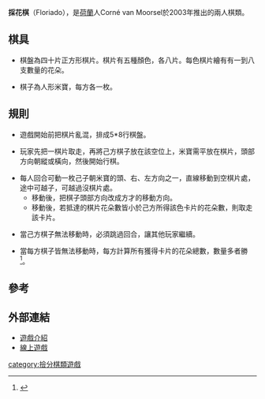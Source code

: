 '''採花棋'''（Floriado），是[[荷蘭|荷蘭]]人Corné van Moorsel於2003年推出的兩人棋類。

==棋具==

*棋盤為四十片正方形棋片。棋片有五種顏色，各八片。每色棋片繪有有一到八支數量的花朵。

*棋子為人形米寶，每方各一枚。

==規則==

*遊戲開始前把棋片亂混，排成5*8行棋盤。

*玩家先把一棋片取走，再將己方棋子放在該空位上，米寶需平放在棋片，頭部方向朝縱或橫向，然後開始行棋。

*每人回合可動一枚己子朝米寶的頭、右、左方向之一，直線移動到空棋片處，途中可越子，可越過沒棋片處。
**移動後，把棋子頭部方向改成方才的移動方向。
**移動後，若抵達的棋片花朵數皆小於己方所得該色卡片的花朵數，則取走該卡片。

*當己方棋子無法移動時，必須跳過回合，讓其他玩家繼續。

*當每方棋子皆無法移動時，每方計算所有獲得卡片的花朵總數，數量多者勝<ref>{{Cite web |url=http://www.superfred.de/floriado.html |title=Floriado |access-date=2011-12-31 |archive-date=2010-03-12 |archive-url=https://web.archive.org/web/20100312215302/http://www.superfred.de/floriado.html |dead-url=no }}</ref>。

==參考==
<div class="references-small">
<references/>
</div>

==外部連結==
*[http://boardgamegeek.com/boardgame/8180/floriado 遊戲介紹] {{Wayback|url=http://boardgamegeek.com/boardgame/8180/floriado |date=20160306200239 }}
*[http://www.onlinebrettspiele.de/floriado/ 線上遊戲] {{Wayback|url=http://www.onlinebrettspiele.de/floriado/ |date=20200810115950 }}

[[category:撿分棋類遊戲|category:撿分棋類遊戲]]